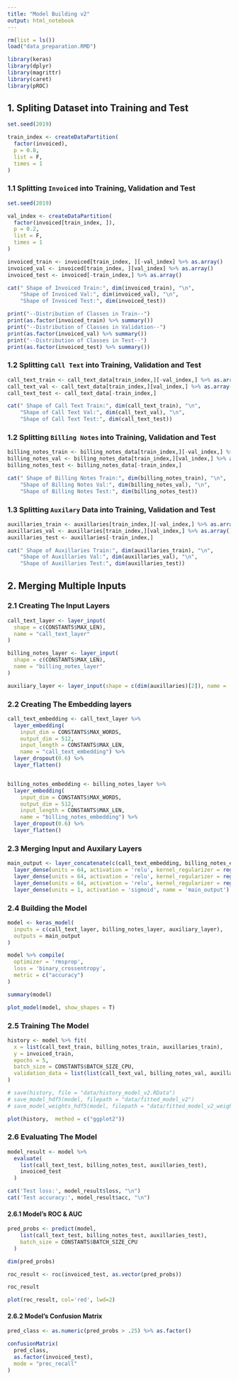 ---
title: "Model Building v2"
output: html_notebook
---

```{r setup, include=F}
rm(list = ls())
load("data_preparation.RMD")
```

```{r, message=FALSE}
library(keras)
library(dplyr)
library(magrittr)
library(caret)
library(pROC)
```

## 1. Spliting Dataset into Training and Test

```{r echo = F}
set.seed(2019)

train_index <- createDataPartition(
  factor(invoiced),
  p = 0.8,
  list = F,
  times = 1
)
```

### 1.1 Splitting `Invoiced` into Training, Validation and Test

```{r}
set.seed(2019)

val_index <- createDataPartition(
  factor(invoiced[train_index, ]),
  p = 0.2,
  list = F,
  times = 1
)

invoiced_train <- invoiced[train_index, ][-val_index] %>% as.array()
invoiced_val <- invoiced[train_index, ][val_index] %>% as.array()
invoiced_test <- invoiced[-train_index,] %>% as.array()

cat(" Shape of Invoiced Train:", dim(invoiced_train), "\n",
    "Shape of Invoiced Val:", dim(invoiced_val), "\n",
    "Shape of Invoiced Test:", dim(invoiced_test))
```

```{r}
print("--Distribution of Classes in Train--")
print(as.factor(invoiced_train) %>% summary())
print("--Distribution of Classes in Validation--")
print(as.factor(invoiced_val) %>% summary())
print("--Distribution of Classes in Test--")
print(as.factor(invoiced_test) %>% summary())
```

### 1.2 Splitting `Call Text` into Training, Validation and Test

```{r}
call_text_train <- call_text_data[train_index,][-val_index,] %>% as.array()
call_text_val <- call_text_data[train_index,][val_index,] %>% as.array()
call_text_test <- call_text_data[-train_index,]

cat(" Shape of Call Text Train:", dim(call_text_train), "\n",
    "Shape of Call Text Val:", dim(call_text_val), "\n",
    "Shape of Call Text Test:", dim(call_text_test))
```

### 1.2 Splitting `Billing Notes` into Training, Validation and Test

```{r}
billing_notes_train <- billing_notes_data[train_index,][-val_index,] %>% as.array()
billing_notes_val <- billing_notes_data[train_index,][val_index,] %>% as.array()
billing_notes_test <- billing_notes_data[-train_index,]

cat(" Shape of Billing Notes Train:", dim(billing_notes_train), "\n",
    "Shape of Billing Notes Val:", dim(billing_notes_val), "\n",
    "Shape of Billing Notes Test:", dim(billing_notes_test))
```

### 1.3 Splitting `Auxilary` Data into Training, Validation and Test

```{r}
auxillaries_train <- auxillaries[train_index,][-val_index,] %>% as.array()
auxillaries_val <- auxillaries[train_index,][val_index,] %>% as.array()
auxillaries_test <- auxillaries[-train_index,]

cat(" Shape of Auxillaries Train:", dim(auxillaries_train), "\n",
    "Shape of Auxillaries Val:", dim(auxillaries_val), "\n",
    "Shape of Auxillaries Test:", dim(auxillaries_test))
```

## 2. Merging Multiple Inputs

### 2.1 Creating The Input Layers

```{r}
call_text_layer <- layer_input(
  shape = c(CONSTANTS$MAX_LEN),
  name = "call_text_layer"
)

billing_notes_layer <- layer_input(
  shape = c(CONSTANTS$MAX_LEN),
  name = "billing_notes_layer"
)

auxiliary_layer <- layer_input(shape = c(dim(auxillaries)[2]), name = 'auxiliary_layer')
```

### 2.2 Creating The Embedding layers

```{r}
call_text_embedding <- call_text_layer %>%
  layer_embedding(
    input_dim = CONSTANTS$MAX_WORDS,
    output_dim = 512,
    input_length = CONSTANTS$MAX_LEN,
    name = "call_text_embedding") %>%
  layer_dropout(0.6) %>%
  layer_flatten()


billing_notes_embedding <- billing_notes_layer %>%
  layer_embedding(
    input_dim = CONSTANTS$MAX_WORDS,
    output_dim = 512,
    input_length = CONSTANTS$MAX_LEN,
    name = "billing_notes_embedding") %>%
  layer_dropout(0.6) %>%
  layer_flatten()
```

### 2.3 Merging Input and Auxilary Layers

```{r}
main_output <- layer_concatenate(c(call_text_embedding, billing_notes_embedding, auxiliary_layer)) %>%
  layer_dense(units = 64, activation = 'relu', kernel_regularizer = regularizer_l2(l = 0.001)) %>%
  layer_dense(units = 64, activation = 'relu', kernel_regularizer = regularizer_l2(l = 0.001)) %>%
  layer_dense(units = 64, activation = 'relu', kernel_regularizer = regularizer_l2(l = 0.001)) %>%
  layer_dense(units = 1, activation = 'sigmoid', name = 'main_output')
```

### 2.4 Building the Model

```{r}
model <- keras_model(
  inputs = c(call_text_layer, billing_notes_layer, auxiliary_layer),
  outputs = main_output
)
```

```{r}
model %>% compile(
  optimizer = 'rmsprop',
  loss = 'binary_crossentropy',
  metric = c("accuracy")
)

summary(model)
```

```{r plot-model, eval = F}
plot_model(model, show_shapes = T)
```

### 2.5 Training The Model

```{r echo = T, results = 'hide'}
history <- model %>% fit(
  x = list(call_text_train, billing_notes_train, auxillaries_train),
  y = invoiced_train,
  epochs = 5,
  batch_size = CONSTANTS$BATCH_SIZE_CPU,
  validation_data = list(list(call_text_val, billing_notes_val, auxillaries_val), invoiced_val)
)

# save(history, file = "data/history_model_v2.RData")
# save_model_hdf5(model, filepath = "data/fitted_model_v2")
# save_model_weights_hdf5(model, filepath = "data/fitted_model_v2_weights")
```

```{r}
plot(history,  method = c("ggplot2"))
```

### 2.6 Evaluating The Model

```{r echo = T, results = 'hide'}
model_result <- model %>%
  evaluate(
    list(call_text_test, billing_notes_test, auxillaries_test),
    invoiced_test
  )
```

```{r}
cat('Test loss:', model_result$loss, "\n")
cat('Test accuracy:', model_result$acc, "\n")
```


#### 2.6.1 Model's ROC & AUC

```{r}
pred_probs <- predict(model,
    list(call_text_test, billing_notes_test, auxillaries_test),
    batch_size = CONSTANTS$BATCH_SIZE_CPU
  )

dim(pred_probs)
```

```{r}
roc_result <- roc(invoiced_test, as.vector(pred_probs))

roc_result
```

```{r}
plot(roc_result, col='red', lwd=2)
```

#### 2.6.2 Model's Confusion Matrix

```{r}
pred_class <- as.numeric(pred_probs > .25) %>% as.factor()

confusionMatrix(
  pred_class,
  as.factor(invoiced_test),
  mode = "prec_recall"
)
```
